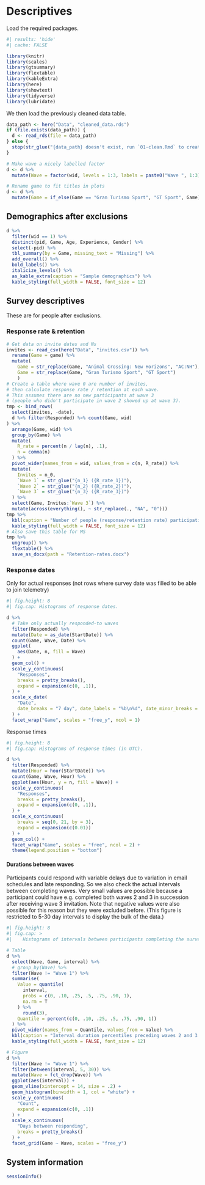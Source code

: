 # Descriptives

Load the required packages.

```r
#| results: 'hide'
#| cache: FALSE

library(knitr)
library(scales)
library(gtsummary)
library(flextable)
library(kableExtra)
library(here)
library(showtext)
library(tidyverse)
library(lubridate)
```

We then load the previously cleaned data table.

```r
data_path <- here("Data", "cleaned_data.rds")
if (file.exists(data_path)) {
  d <- read_rds(file = data_path)
} else {
  stop(str_glue("{data_path} doesn't exist, run `01-clean.Rmd` to create it."))
}

# Make wave a nicely labelled factor
d <- d %>%
  mutate(Wave = factor(wid, levels = 1:3, labels = paste0("Wave ", 1:3)))

# Rename game to fit titles in plots
d <- d %>% 
  mutate(Game = if_else(Game == "Gran Turismo Sport", "GT Sport", Game))
```

## Demographics after exclusions

```r
d %>%
  filter(wid == 1) %>%
  distinct(pid, Game, Age, Experience, Gender) %>%
  select(-pid) %>%
  tbl_summary(by = Game, missing_text = "Missing") %>%
  add_overall() %>%
  bold_labels() %>%
  italicize_levels() %>%
  as_kable_extra(caption = "Sample demographics") %>% 
  kable_styling(full_width = FALSE, font_size = 12)
```

## Survey descriptives

These are for people after exclusions.

### Response rate & retention

```r
# Get data on invite dates and Ns
invites <- read_csv(here("Data", "invites.csv")) %>%
  rename(Game = game) %>%
  mutate(
    Game = str_replace(Game, "Animal Crossing: New Horizons", "AC:NH"),
    Game = str_replace(Game, "Gran Turismo Sport", "GT Sport")
    )
# Create a table where wave 0 are number of invites,
# then calculate response rate / retention at each wave.
# This assumes there are no new participants at wave 3
# (people who didn't participate in wave 2 showed up at wave 3).
tmp <- bind_rows(
  select(invites, -date),
  d %>% filter(Responded) %>% count(Game, wid)
) %>%
  arrange(Game, wid) %>%
  group_by(Game) %>%
  mutate(
    R_rate = percent(n / lag(n), .1),
    n = comma(n)
  ) %>%
  pivot_wider(names_from = wid, values_from = c(n, R_rate)) %>%
  mutate(
    Invites = n_0,
    `Wave 1` = str_glue("{n_1} ({R_rate_1})"),
    `Wave 2` = str_glue("{n_2} ({R_rate_2})"),
    `Wave 3` = str_glue("{n_3} ({R_rate_3})")
  ) %>%
  select(Game, Invites:`Wave 3`) %>%
  mutate(across(everything(), ~ str_replace(., "NA", "0")))
tmp %>%   
  kbl(caption = "Number of people (response/retention rate) participating at each wave.") %>% 
  kable_styling(full_width = FALSE, font_size = 12)
# Also save this table for MS
tmp %>% 
  ungroup() %>% 
  flextable() %>% 
  save_as_docx(path = "Retention-rates.docx")
```

### Response dates

Only for actual responses (not rows where survey date was filled to be able to join telemetry)

```r
#| fig.height: 8
#| fig.cap: Histograms of response dates.

d %>%
  # Take only actually responded-to waves
  filter(Responded) %>%
  mutate(Date = as_date(StartDate)) %>%
  count(Game, Wave, Date) %>%
  ggplot(
    aes(Date, n, fill = Wave)
  ) +
  geom_col() +
  scale_y_continuous(
    "Responses",
    breaks = pretty_breaks(),
    expand = expansion(c(0, .1)),
  ) +
  scale_x_date(
    "Date",
    date_breaks = "7 day", date_labels = "%b\n%d", date_minor_breaks = "1 day"
  ) +
  facet_wrap("Game", scales = "free_y", ncol = 1)
```

Response times

```r
#| fig.height: 8
#| fig.cap: Histograms of response times (in UTC).

d %>%
  filter(Responded) %>%
  mutate(Hour = hour(StartDate)) %>%
  count(Game, Wave, Hour) %>%
  ggplot(aes(Hour, y = n, fill = Wave)) +
  scale_y_continuous(
    "Responses",
    breaks = pretty_breaks(),
    expand = expansion(c(0, .1)),
  ) +
  scale_x_continuous(
    breaks = seq(0, 21, by = 3),
    expand = expansion(c(0.01))
  ) +
  geom_col() +
  facet_wrap("Game", scales = "free", ncol = 2) +
  theme(legend.position = "bottom")
```

#### Durations between waves

Participants could respond with variable delays due to variation in email schedules and late responding. So we also check the actual intervals between completing waves. Very small values are possible because a participant could have e.g. completed both waves 2 and 3 in succession after receiving wave 3 invitation. Note that negative values were also possible for this reason but they were excluded before. (This figure is restricted to 5-30 day intervals to display the bulk of the data.)

```r
#| fig.height: 8
#| fig.cap: >
#|    Histograms of intervals between participants completing the survey waves (in days).

# Table
d %>%
  select(Wave, Game, interval) %>%
  # group_by(Wave) %>%
  filter(Wave != "Wave 1") %>%
  summarise(
    Value = quantile(
      interval,
      probs = c(0, .10, .25, .5, .75, .90, 1),
      na.rm = T
    ) %>%
      round(3),
    Quantile = percent(c(0, .10, .25, .5, .75, .90, 1))
  ) %>%
  pivot_wider(names_from = Quantile, values_from = Value) %>%
  kbl(caption = "Interval duration percentiles preceding waves 2 and 3.") %>% 
  kable_styling(full_width = FALSE, font_size = 12)

# Figure
d %>%
  filter(Wave != "Wave 1") %>%
  filter(between(interval, 5, 30)) %>% 
  mutate(Wave = fct_drop(Wave)) %>%
  ggplot(aes(interval)) +
  geom_vline(xintercept = 14, size = .2) +
  geom_histogram(binwidth = 1, col = "white") +
  scale_y_continuous(
    "Count",
    expand = expansion(c(0, .1))
  ) +
  scale_x_continuous(
    "Days between responding",
    breaks = pretty_breaks()
  ) +
  facet_grid(Game ~ Wave, scales = "free_y")
```

## System information

```r
sessionInfo()
```
